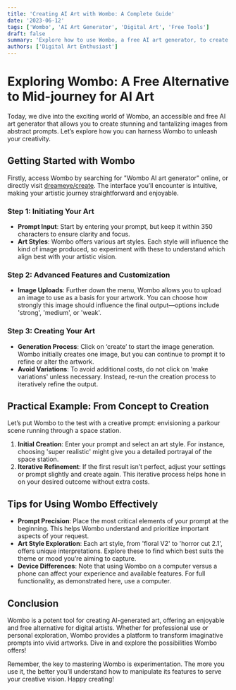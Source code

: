 ```yaml
---
title: 'Creating AI Art with Wombo: A Complete Guide'
date: '2023-06-12'
tags: ['Wombo', 'AI Art Generator', 'Digital Art', 'Free Tools']
draft: false
summary: 'Explore how to use Wombo, a free AI art generator, to create visually striking images. This guide provides a step-by-step process on how to leverage Wombo’s capabilities to generate art from abstract prompts, including details on art styles and customizations.'
authors: ['Digital Art Enthusiast']
---
```


# Exploring Wombo: A Free Alternative to Mid-journey for AI Art

Today, we dive into the exciting world of Wombo, an accessible and free AI art generator that allows you to create stunning and tantalizing images from abstract prompts. Let’s explore how you can harness Wombo to unleash your creativity.

## Getting Started with Wombo

Firstly, access Wombo by searching for "Wombo AI art generator" online, or directly visit [dreameye/create](https://dreameye.slash/create). The interface you’ll encounter is intuitive, making your artistic journey straightforward and enjoyable.

### Step 1: Initiating Your Art

- **Prompt Input**: Start by entering your prompt, but keep it within 350 characters to ensure clarity and focus.
- **Art Styles**: Wombo offers various art styles. Each style will influence the kind of image produced, so experiment with these to understand which align best with your artistic vision.

### Step 2: Advanced Features and Customization

- **Image Uploads**: Further down the menu, Wombo allows you to upload an image to use as a basis for your artwork. You can choose how strongly this image should influence the final output—options include 'strong', 'medium', or 'weak'.

### Step 3: Creating Your Art

- **Generation Process**: Click on ‘create’ to start the image generation. Wombo initially creates one image, but you can continue to prompt it to refine or alter the artwork.
- **Avoid Variations**: To avoid additional costs, do not click on 'make variations' unless necessary. Instead, re-run the creation process to iteratively refine the output.

## Practical Example: From Concept to Creation

Let’s put Wombo to the test with a creative prompt: envisioning a parkour scene running through a space station.

1. **Initial Creation**: Enter your prompt and select an art style. For instance, choosing 'super realistic' might give you a detailed portrayal of the space station.
2. **Iterative Refinement**: If the first result isn’t perfect, adjust your settings or prompt slightly and create again. This iterative process helps hone in on your desired outcome without extra costs.

## Tips for Using Wombo Effectively

- **Prompt Precision**: Place the most critical elements of your prompt at the beginning. This helps Wombo understand and prioritize important aspects of your request.
- **Art Style Exploration**: Each art style, from 'floral V2' to 'horror cut 2.1', offers unique interpretations. Explore these to find which best suits the theme or mood you’re aiming to capture.
- **Device Differences**: Note that using Wombo on a computer versus a phone can affect your experience and available features. For full functionality, as demonstrated here, use a computer.

## Conclusion

Wombo is a potent tool for creating AI-generated art, offering an enjoyable and free alternative for digital artists. Whether for professional use or personal exploration, Wombo provides a platform to transform imaginative prompts into vivid artworks. Dive in and explore the possibilities Wombo offers!

Remember, the key to mastering Wombo is experimentation. The more you use it, the better you’ll understand how to manipulate its features to serve your creative vision. Happy creating!

